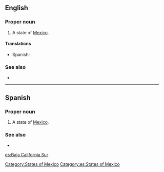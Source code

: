 ==English==

===Proper noun===
{{en-proper noun}}

# A state of [[Mexico]].

====Translations====
{{trans-top|state of Mexico}}
*Spanish: {{t|es|Baja California Sur|f}}
{{trans-mid}}
{{trans-bottom}}

[[Category:States of Mexico]]

===See also===
*{{pedialite}}

----

==Spanish==

===Proper noun===
{{es-proper noun|f}}

# A state of [[Mexico]].

===See also===
* {{pedialite|lang=es}}

[[Category:es:States of Mexico]]

[[es:Baja California Sur]]